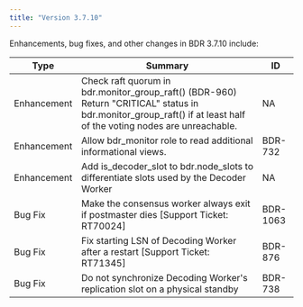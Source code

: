 ```yaml
---
title: "Version 3.7.10"
---
```


Enhancements, bug fixes, and other changes in BDR 3.7.10 include:

| Type | Summary | ID |
| ---- | ----------- | -- |
| Enhancement | Check raft quorum in bdr.monitor_group_raft() (BDR-960) Return "CRITICAL" status in bdr.monitor_group_raft() if at least half of the voting nodes are unreachable. | NA |
| Enhancement | Allow bdr_monitor role to read additional informational views. | BDR-732 |
| Enhancement | Add is_decoder_slot to bdr.node_slots to differentiate slots used by the Decoder Worker | NA |
| Bug Fix | Make the consensus worker always exit if postmaster dies [Support Ticket: RT70024] | BDR-1063 |
| Bug Fix | Fix starting LSN of Decoding Worker after a restart [Support Ticket: RT71345] | BDR-876 |
| Bug Fix | Do not synchronize Decoding Worker's replication slot on a physical standby | BDR-738 |
